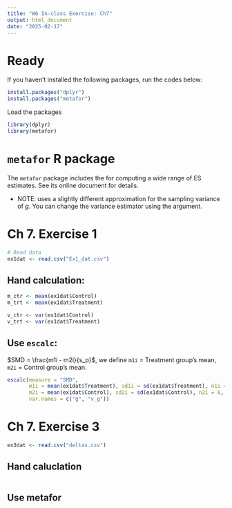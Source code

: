 ```yaml
---
title: "W6 In-class Exercise: Ch7"
output: html_document
date: "2025-02-17"
---
```


# Ready

If you haven't installed the following packages, run the codes below:

```r
install.packages("dplyr")
install.packages("metafor")
```

Load the packages

```r
library(dplyr)
library(metafor)
```

# `metafor` R package

The `metafor` package includes the \href{https://wviechtb.github.io/metafor/reference/escalc.html}{`escalc` function} for computing a wide range of ES estimates. See its online document for details.

-   NOTE: \texttt{escalc} uses a slightly different approximation for the sampling variance of $g$. You can change the variance estimator using the \texttt{vtype} argument.

# Ch 7. Exercise 1

```r
# Read data 
ex1dat <- read.csv("Ex1_dat.csv")

```

## Hand calculation:

```r
m_ctr <- mean(ex1dat$Control)
m_trt <- mean(ex1dat$Treatment)

v_ctr <- var(ex1dat$Control)
v_trt <- var(ex1dat$Treatment)

```

## Use `escalc`:

$SMD = \frac{m1i - m2i}{s_p}$, we define `m1i` = Treatment group's mean, `m2i` = Control group's mean.

```r
escalc(measure = "SMD", 
       m1i = mean(ex1dat$Treatment), sd1i = sd(ex1dat$Treatment), n1i = 8,
       m2i = mean(ex1dat$Control), sd2i = sd(ex1dat$Control), n2i = 8, 
       var.names = c("g", "v_g"))
```

# Ch 7. Exercise 3

```r
ex3dat <- read.csv("deltas.csv")
```

## Hand caluclation

```r

```

## Use metafor

```r

```
